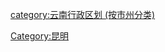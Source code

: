 {{Catnav|頁面分類|...|中国各省行政区划|云南行政区划|云南地级行政区|昆明}}

[[Category:昆明|Category:昆明]]
[[category:云南行政区划_(按市州分类)|category:云南行政区划 (按市州分类)]]